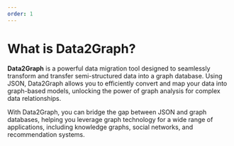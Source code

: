 ```yaml
---
order: 1
---
```

# What is Data2Graph?

**Data2Graph** is a powerful data migration tool designed to seamlessly transform and transfer semi-structured data into a graph database. Using JSON, Data2Graph allows you to efficiently convert and map your data into graph-based models, unlocking the power of graph analysis for complex data relationships. 

With Data2Graph, you can bridge the gap between JSON and graph databases, helping you leverage graph technology for a wide range of applications, including knowledge graphs, social networks, and recommendation systems.

